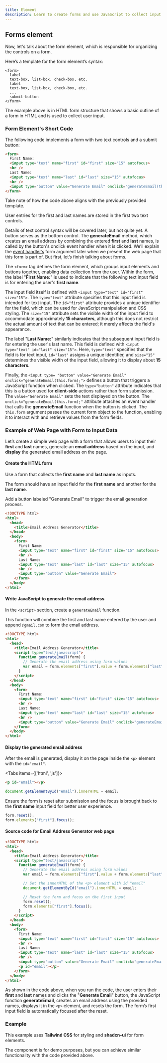 ```yaml
---
title: Element
description: Learn to create forms and use JavaScript to collect input and generate outputs.
---
```


## Forms element

Now, let's talk about the form element, which is responsible for organizing the controls on a form. 

Here’s a template for the form element’s syntax:

```plaintext
<form>
  label
  text-box, list-box, check-box, etc.
  label
  text-box, list-box, check-box, etc.
  ...
  submit-button
</form>
```

The example above is in HTML form structure that shows a basic outline of a form in HTML and is used to collect user input.

### Form Element's Short Code

The following code implements a form with two text controls and a submit button:

```html
<form>
  First Name:
  <input type="text" name="first" id="first" size="15" autofocus>
  <br />
  Last Name:
  <input type="text" name="last" id="last" size="15" autofocus>
  <br />
  <input type="button" value="Generate Email" onclick="generateEmail(this.form);">
</form>
```

<Callout>

Take note of how the code above aligns with the previously provided template. 

User entries for the first and last names are stored in the first two text controls.

</Callout>

Details of text control syntax will be covered later, but not quite yet. A button serves as the bottom control. The **generateEmail** method, which creates an email address by combining the entered **first** and **last** names, is called by the button's onclick event handler when it is clicked. We’ll explain the [event handler’s](/guides/event-handlers) form argument later when we present the web page that this form is part of. But first, let’s finish talking about forms.

The `<form>` tag defines the form element, which groups input elements and buttons together, enabling data collection from the user. Within the form, the label "**First Name:**" is used to indicate that the following text input field is for entering the user's **first name**.

The input field itself is defined with `<input type="text" id="first" size="15">`. The `type="text"` attribute specifies that this input field is intended for text input. The `id="first"` attribute provides a unique identifier for the field, which can be used for JavaScript manipulation and CSS styling. The `size="15"` attribute sets the visible width of the input field to accommodate approximately **15 characters**, although this does not restrict the actual amount of text that can be entered; it merely affects the field's appearance.

The label "**Last Name:**" similarly indicates that the subsequent input field is for entering the user's last name. This field is defined with `<input type="text" id="last" size="15">`. Here, `type="text"` specifies that the field is for text input, `id="last"` assigns a unique identifier, and `size="15"` determines the visible width of the input field, allowing it to display about **15 characters**.

Finally, the `<input type= "button" value="Generate Email" onclick="generateEmail(this.form);">` defines a button that triggers a JavaScript function when clicked. The `type="button"` attribute indicates that this is a button used for **client-side** actions rather than form submission. The `value="Generate Email"` sets the text displayed on the button. The `onclick="generateEmail(this.form);"` attribute attaches an event handler that calls the **generateEmail** function when the button is clicked. The `this.form` argument passes the current form object to the function, enabling it to interact with and retrieve values from the form fields.


### Example of Web Page with Form to Input Data 

Let’s create a simple web page with a form that allows users to input their **first** and **last** names, generate an **email address** based on the input, and **display** the generated email address on the page.

<Steps>

<Step>

#### Create the HTML form

Use a form that collects the **first name** and **last name** as inputs.

The form should have an input field for the **first name** and another for the **last name**.

Add a button labeled "Generate Email" to trigger the email generation process.

```html
<!DOCTYPE html>
<html>
  <head>
    <title>Email Address Generator</title>
  </head>
  <body>
    <form>
      First Name:
      <input type="text" name="first" id="first" size="15" autofocus>
      <br />
      Last Name:
      <input type="text" name="last" id="last" size="15" autofocus>
      <br />
      <input type="button" value="Generate Email">
    </form>
  </body>
</html>
```

</Step>

<Step>

#### Write JavaScript to generate the email address

In the `<script>` section, create a `generateEmail` function.

This function will combine the first and last name entered by the user and append `@gmail.com` to form the email address.

```html
<!DOCTYPE html>
<html>
  <head>
    <title>Email Address Generator</title>
    <script type="text/javascript">
      function generateEmail(form) {
        // Generate the email address using form values
        var email = form.elements["first"].value + form.elements["last"].value + "@gmail.com";
      }
    </script>
  </head>
  <body>
    <form>
      First Name:
      <input type="text" name="first" id="first" size="15" autofocus>
      <br />
      Last Name:
      <input type="text" name="last" id="last" size="15" autofocus>
      <br />
      <input type="button" value="Generate Email" onclick="generateEmail(this.form);">
    </form>
  </body>
</html>
```

</Step>

<Step>

#### Display the generated email address

After the email is generated, display it on the page inside the `<p>` element with the `id="email"`.

<Tabs items={['html', 'js']}>
<Tab value="html">
```html
<p id="email"></p>
```
</Tab>
<Tab value="js">

```js title="generateEmail"
document.getElementById("email").innerHTML = email;
```
</Tab>
</Tabs>

Ensure the form is reset after submission and the focus is brought back to the **first name** input field for better user experience.

```js title="generateEmail"
form.reset();
form.elements["first"].focus();
```

</Step>
<Step>

#### Source code for Email Address Generator web page

```html
<!DOCTYPE html>
<html>
  <head>
    <title>Email Address Generator</title>
    <script type="text/javascript">
      function generateEmail(form) {
        // Generate the email address using form values
        var email = form.elements["first"].value + form.elements["last"].value + "@gmail.com";

        // Set the innerHTML of the <p> element with id "email"
        document.getElementById("email").innerHTML = email;

        // Reset the form and focus on the first input
        form.reset();
        form.elements["first"].focus();
      }
    </script>
  </head>
  <body>
    <form>
      First Name:
      <input type="text" name="first" id="first" size="15" autofocus>
      <br />
      Last Name:
      <input type="text" name="last" id="last" size="15" autofocus>
      <br />
      <input type="button" value="Generate Email" onclick="generateEmail(this.form);">
      <p id="email"></p>
    </form>
  </body>
</html>
```

</Step>

</Steps>

As shown in the code above, when you run the code, the user enters their **first** and **last** names and clicks the "**Generate Email**" button, the JavaScript function **generateEmail**, creates an email address using the provided names, displays it in the `<p>` element, and resets the form. The form’s first input field is automatically focused after the reset.

### Example

<EmailGenerator />

<Callout>

This example uses **Tailwind CSS** for styling and **shadcn-ui** for form elements.

The component is for demo purposes, but you can achieve similar functionality with the code provided above.

</Callout>

